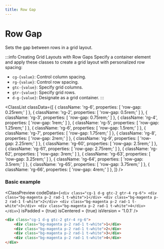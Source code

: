 ```yaml
---
title: Row Gap
---
```



# Row Gap

Sets the gap between rows in a grid layout.

:::info Creating Grid Layouts with Row Gaps
Specify a container element and apply these classes to create a grid layout with personalized row spacing:

- `cg-{value}`: Control column spacing.
- `rg-{value}`: Control row spacing.
- `gtc-{value}`: Specify grid columns.
- `gtr-{value}`: Specify grid rows.
- `d-g-{value}`: Designate as a grid container.
:::

<ClassList
  classData={[
    {
      className: 'rg-6',
      properties: [
        'row-gap: 0.25rem;'
      ]
    },
    {
      className: 'rg-2',
      properties: [
        'row-gap: 0.5rem;'
      ]
    },
    {
      className: 'rg-3',
      properties: [
        'row-gap: 0.75rem;'
      ]
    },
    {
      className: 'rg-4',
      properties: [
        'row-gap: 1rem;'
      ]
    },
    {
      className: 'rg-5',
      properties: [
        'row-gap: 1.25rem;'
      ]
    },
    {
      className: 'rg-6',
      properties: [
        'row-gap: 1.5rem;'
      ]
    },
    {
      className: 'rg-7',
      properties: [
        'row-gap: 1.75rem;'
      ]
    },
    {
      className: 'rg-8',
      properties: [
        'row-gap: 2rem;'
      ]
    },
    {
      className: 'rg-9',
      properties: [
        'row-gap: 2.25rem;'
      ]
    },
    {
      className: 'rg-60',
      properties: [
        'row-gap: 2.5rem;'
      ]
    },
    {
      className: 'rg-61',
      properties: [
        'row-gap: 2.75rem;'
      ]
    },
    {
      className: 'rg-62',
      properties: [
        'row-gap: 3rem;'
      ]
    },
    {
      className: 'rg-63',
      properties: [
        'row-gap: 3.25rem;'
      ]
    },
    {
      className: 'rg-64',
      properties: [
        'row-gap: 3.5rem;'
      ]
    },
    {
      className: 'rg-65',
      properties: [
        'row-gap: 3.75rem;'
      ]
    },
    {
      className: 'rg-66',
      properties: [
        'row-gap: 4rem;'
      ]
    },
  ]}
/>

### Basic example

<ClassPreview
  codeData={`
    <div class="cg-1 d-g gtc-2 gtr-4 rg-6">
        <div class="bg-magenta p-2 rad-1 t-white">1</div>
        <div class="bg-magenta p-2 rad-1 t-white">2</div>
        <div class="bg-magenta p-2 rad-1 t-white">3</div>
        <div class="bg-magenta p-2 rad-1 t-white">4</div>
    </div>
  `}
  isPadded = {true}
  isCentered = {true}
  isVersion = '1.0.1'
/>

```html
<div class="cg-1 d-g gtc-2 gtr-4 rg-6">
    <div class="bg-magenta p-2 rad-1 t-white">1</div>
    <div class="bg-magenta p-2 rad-1 t-white">2</div>
    <div class="bg-magenta p-2 rad-1 t-white">3</div>
    <div class="bg-magenta p-2 rad-1 t-white">4</div>
</div>
```